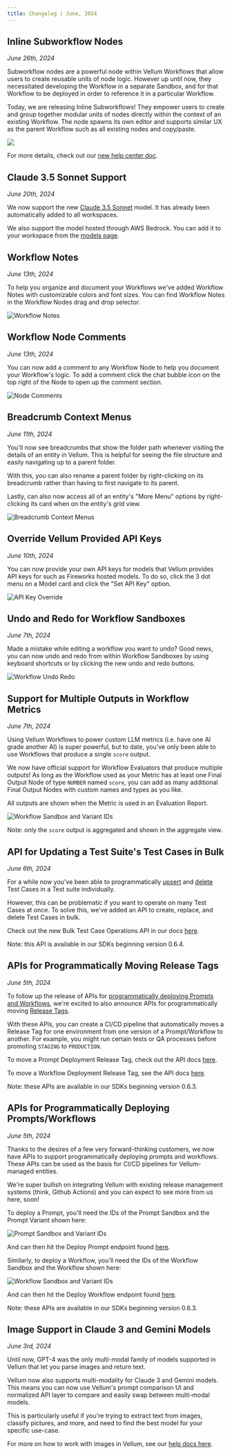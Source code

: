 ```yaml
---
title: Changelog | June, 2024
---
```


## Inline Subworkflow Nodes

_June 26th, 2024_

Subworkflow nodes are a powerful node within Vellum Workflows that allow users to create reusable units of node logic. However up until now, they necessitated
developing the Workflow in a separate Sandbox, and for that Workflow to be deployed in order to reference it in a particular Workflow.

Today, we are releasing Inline Subworkflows! They empower users to create and group together modular units of nodes directly within the context of an existing 
Workflow. The node spawns its own editor and supports similar UX as the parent Workflow such as all existing nodes and copy/paste.

![](https://storage.googleapis.com/vellum-public/help-docs/changelogs/2024-06/inline-subworkflow-editor.png)

For more details, check out our [new help center doc](/help-center/workflows/experimentation#inline-subworkflow-node).

## Claude 3.5 Sonnet Support

_June 20th, 2024_

We now support the new [Claude 3.5 Sonnet](https://www.anthropic.com/news/claude-3-5-sonnet) model. It has already been automatically added to all workspaces.

We also support the model hosted through AWS Bedrock. You can add it to your workspace from the [models page](https://app.vellum.ai/models).

## Workflow Notes

_June 13th, 2024_

To help you organize and document your Workflows we've added Workflow Notes with customizable colors and font sizes. You can find Workflow Notes in the Workflow Nodes drag and drop selector.

![Workflow Notes](https://storage.googleapis.com/vellum-public/help-docs/changelogs/2024-06/note-node.png)

## Workflow Node Comments

_June 13th, 2024_

You can now add a comment to any Workflow Node to help you document your Workflow's logic. To add a comment click the chat bubble icon on the top right of the Node to open up the comment section.

![Node Comments](https://storage.googleapis.com/vellum-public/help-docs/changelogs/2024-06/node-comments.png)

## Breadcrumb Context Menus

_June 11th, 2024_

You'll now see breadcrumbs that show the folder path whenever visiting the details of an entity in Vellum. This is helpful for seeing the file structure and easily navigating up to a parent folder.

With this, you can also rename a parent folder by right-clicking on its breadcrumb rather than having to first navigate to its parent.

Lastly, can also now access all of an entity's "More Menu" options by right-clicking its card when on the entity's grid view.

![Breadcrumb Context Menus](https://storage.googleapis.com/vellum-public/help-docs/changelogs/2024-06/breadcrumb-context-menus.png)

## Override Vellum Provided API Keys

_June 10th, 2024_

You can now provide your own API keys for models that Vellum provides API keys for such as Fireworks hosted models. To do so, click the 3 dot menu on a Model card and click the "Set API Key" option.

![API Key Override](https://storage.googleapis.com/vellum-public/help-docs/changelogs/2024-06/api-key-override.png)

## Undo and Redo for Workflow Sandboxes

_June 7th, 2024_

Made a mistake while editing a workflow you want to undo? Good news, you can now undo and redo from within Workflow Sandboxes by using keyboard shortcuts or by clicking the new undo and redo buttons.

![Workflow Undo Redo](https://storage.googleapis.com/vellum-public/help-docs/changelogs/2024-06/undo-redo.gif)

## Support for Multiple Outputs in Workflow Metrics

_June 7th, 2024_

Using Vellum Workflows to power custom LLM metrics (i.e. have one AI grade another AI) is super powerful, but to date,
you've only been able to use Workflows that produce a single `score` output.

We now have official support for Workflow Evaluators that produce multiple outputs! As long as the Workflow used as
your Metric has at least one Final Output Node of type `NUMBER` named `score`, you can add as many additional Final Output Nodes
with custom names and types as you like.

All outputs are shown when the Metric is used in an Evaluation Report.

![Workflow Sandbox and Variant IDs](https://storage.googleapis.com/vellum-public/help-docs/changelogs/2024-06/multiple-outputs-in-metrics.png)

Note: only the `score` output is aggregated and shown in the aggregate view.

## API for Updating a Test Suite's Test Cases in Bulk

_June 6th, 2024_

For a while now you've been able to programmatically [upsert](/api-reference/api-reference/test-suites/upsert-test-suite-test-case)
and [delete](/api-reference/api-reference/test-suites/delete-test-suite-test-case) Test Cases in a Test suite individually.

However, this can be problematic if you want to operate on many Test Cases at once. To solve this, we've added an API to create, replace, and delete Test Cases in bulk.

Check out the new Bulk Test Case Operations API in our docs [here](/api-reference/api-reference/test-suites/test-suite-test-cases-bulk).

Note: this API is available in our SDKs beginning version 0.6.4.

## APIs for Programmatically Moving Release Tags

_June 5th, 2024_

To follow up the release of APIs for [programmatically deploying Prompts and Workflows](/changelog/2024/2024-06#apis-for-programmatically-deploying-promptsworkflows),
we're excited to also announce APIs for programmatically moving [Release Tags](/help-center/deployments/managing-releases#introduction-to-deployment-release-tags).

With these APIs, you can create a CI/CD pipeline that automatically moves a Release Tag for one environment from one version of a Prompt/Workflow to another.
For example, you might run certain tests or QA processes before promoting `STAGING` to `PRODUCTION`.

To move a Prompt Deployment Release Tag, check out the API docs [here](/api-reference/api-reference/deployments/update-deployment-release-tag).

To move a Workflow Deployment Release Tag, see the API docs [here](/api-reference/api-reference/workflow-deployments/update-workflow-release-tag).

Note: these APIs are available in our SDKs beginning version 0.6.3.

## APIs for Programmatically Deploying Prompts/Workflows

_June 5th, 2024_

Thanks to the desires of a few very forward-thinking customers, we now have APIs to support programmatically deploying prompts and workflows.
These APIs can be used as the basis for CI/CD pipelines for Vellum-managed entities.

We're super bullish on integrating Vellum with existing release management systems (think, Github Actions) and you can expect
to see more from us here, soon!

To deploy a Prompt, you'll need the IDs of the Prompt Sandbox and the Prompt Variant shown here:

![Prompt Sandbox and Variant IDs](https://storage.googleapis.com/vellum-public/help-docs/changelogs/2024-06/prompt-sandbox-ids.png)

And can then hit the Deploy Prompt endpoint found [here](/api-reference/api-reference/sandboxes/deploy-prompt).

Similarly, to deploy a Workflow, you'll need the IDs of the Workflow Sandbox and the Workflow shown here:

![Workflow Sandbox and Variant IDs](https://storage.googleapis.com/vellum-public/help-docs/changelogs/2024-06/workflow-sandbox-ids.png)

And can then hit the Deploy Workflow endpoint found [here](/api-reference/api-reference/workflow-sandboxes/deploy-workflow).

Note: these APIs are available in our SDKs beginning version 0.6.3.

## Image Support in Claude 3 and Gemini Models

_June 3rd, 2024_

Until now, GPT-4 was the only multi-modal family of models supported in Vellum that let you parse images and return text.

Vellum now also supports multi-modality for Claude 3 and Gemini models. This means you can now use Vellum's prompt comparison UI and normalized API layer to compare and easily swap between multi-modal models.

This is particularly useful if you're trying to extract text from images, classify pictures, and more, and need to find the best model for your specific use-case.

For more on how to work with images in Vellum, see our [help docs here](/help-center/prompts/images).

